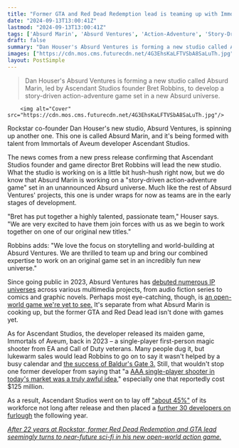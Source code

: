```yaml
---
title: "Former GTA and Red Dead Redemption lead is teaming up with Immortals of Aveum veterans to form a new studio and work on an action-adventure game"
date: "2024-09-13T13:00:41Z"
lastmod: "2024-09-13T13:00:41Z"
tags: ['Absurd Marin', 'Absurd Ventures', 'Action-Adventure', 'Story-Driven', 'Bret Robbins', 'Dan Houser', 'Immortals of Aveum', 'Ascendant Studios']
draft: false
summary: "Dan Houser's Absurd Ventures is forming a new studio called Absurd Marin, led by Ascendant Studios founder Bret Robbins, to develop a story-driven action-adventure game set in a new Absurd universe."
images: ["https://cdn.mos.cms.futurecdn.net/4G3EhsKaLFTVSbA8SaLuTh.jpg"]
layout: PostSimple
---
```

> Dan Houser's Absurd Ventures is forming a new studio called Absurd Marin, led by Ascendant Studios founder Bret Robbins, to develop a story-driven action-adventure game set in a new Absurd universe.


        <img alt="Cover" src="https://cdn.mos.cms.futurecdn.net/4G3EhsKaLFTVSbA8SaLuTh.jpg"/>
        
Rockstar co-founder Dan Houser's new studio, Absurd Ventures, is spinning up another one. This one is called Absurd Marin, and it's being formed with talent from Immortals of Aveum developer Ascendant Studios.

The news comes from a new press release confirming that Ascendant Studios founder and game director Bret Robbins will lead the new studio. What the studio is working on is a little bit hush-hush right now, but we do know that Absurd Marin is working on a "story-driven action-adventure game" set in an unannounced Absurd universe. Much like the rest of Absurd Ventures' projects, this one is under wraps for now as teams are in the early stages of development.

"Bret has put together a highly talented, passionate team," Houser says. "We are very excited to have them join forces with us as we begin to work together on one of our original new titles."

Robbins adds: "We love the focus on storytelling and world-building at Absurd Ventures. We are thrilled to team up and bring our combined expertise to work on an original game set in an incredibly fun new universe."

Since going public in 2023, Absurd Ventures has [debuted numerous IP universes](https://www.gamesradar.com/rockstar-co-founder-and-gta-lead-writers-new-project-kicks-off-with-a-graphic-novel-and-podcast-series-not-a-video-game/) across various multimedia projects, from audio fiction series to comics and graphic novels. Perhaps most eye-catching, though, is [an open-world game we're yet to see.](https://www.gamesradar.com/games/open-world/rockstar-co-founder-and-former-gta-lead-dan-houser-is-making-an-open-world-action-adventure-game-of-his-own-at-his-new-studio/) It's separate from what Absurd Marin is cooking up, but the former GTA and Red Dead lead isn't done with games yet.

As for Ascendant Studios, the developer released its maiden game, Immortals of Aveum, back in 2023 – a single-player first-person magic shooter from EA and Call of Duty veterans. Many people dug it, but lukewarm sales would lead Robbins to go on to say it wasn't helped by a busy calendar and [the success of Baldur's Gate 3.](https://www.gamesradar.com/immortals-of-aveum-director-blames-poor-sales-on-busy-release-calendar-and-says-no-one-anticipated-baldurs-gate-3-to-be-so-successful/) Still, that wouldn't stop one former developer from saying that "a [AAA single-player shooter in today's market was a truly awful idea](https://www.gamesradar.com/ea-flop-immortals-of-aveum-reportedly-cost-around-dollar125-million-former-dev-says-a-aaa-single-player-shooter-in-todays-market-was-a-truly-awful-idea/)," especially one that reportedly cost $125 million. 

As a result, Ascendant Studios went on to lay off ["about 45%"](https://www.gamesindustry.biz/ascendant-studios-lays-off-45-of-its-workforce) of its workforce not long after release and then placed a [further 30 developers on furlough](https://www.gamedeveloper.com/business/ascendant-studios-has-reportedly-furloughed-majority-of-its-staff) the following year.

[<em>After 22 years at Rockstar, former Red Dead Redemption and GTA lead seemingly turns to near-future sci-fi in his new open-world action game.</em>](https://www.gamesradar.com/games/open-world/after-22-years-at-rockstar-former-red-dead-redemption-and-gta-lead-seemingly-turns-to-near-future-sci-fi-in-his-new-open-world-action-game/)
        